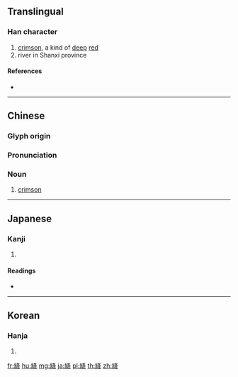 {{character info/new}}
{{also|绛}}
==Translingual==

===Han character===
{{Han char|rn=120|rad=糸|as=06|sn=12|four=27954|canj=VFHEQ}}

# [[crimson]], a kind of [[deep]] [[red]]
# river in Shanxi province

====References====
* {{Han ref|kx=0924.040|dkj=27449|dj=1359.020|hdz=53395.080|uh=7D73|ud=32115|bh=B5BC|bd=46524}}

----

==Chinese==
{{zh-forms|s=绛}}

===Glyph origin===
{{Han etym}}

===Pronunciation===
{{zh-pron
|m=jiàng
|c=gong3
|h=pfs=
|md=
|mn=
|w=
|mc=y
|oc=y
|cat=n
}}

===Noun===
{{zh-noun}}

# [[crimson]] {{gloss|a kind of [[deep]] [[red]]}}

----

==Japanese==

===Kanji===
{{ja-kanji|grade=|rs=糸06}}

# {{defn|lang=ja|sort=糸06}}

====Readings====
* {{ja-readings|on=[[こう]] (kō)|kun=[[あか]] (aka)|nanori=}}

----

==Korean==

===Hanja===
{{ko-hanja|hangeul=강|eumhun=|rv=gang|mr=kang|y=kang}}

# {{defn|lang=ko|sort=糸06}}

[[fr:絳]]
[[hu:絳]]
[[mg:絳]]
[[ja:絳]]
[[pl:絳]]
[[th:絳]]
[[zh:絳]]